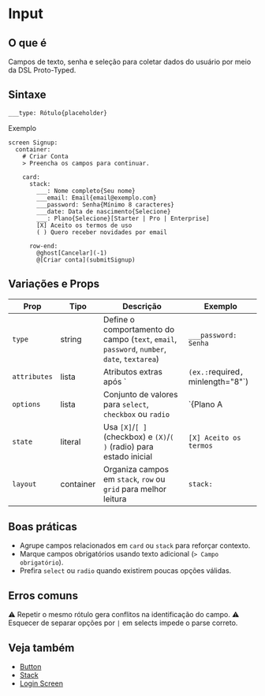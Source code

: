 # Input

## O que é
Campos de texto, senha e seleção para coletar dados do usuário por meio da DSL Proto-Typed.

## Sintaxe
```proto
___type: Rótulo{placeholder}
```

Exemplo
<DslPreview>
```dsl
screen Signup:
  container:
    # Criar Conta
    > Preencha os campos para continuar.

    card:
      stack:
        ___: Nome completo{Seu nome}
        ___email: Email{email@exemplo.com}
        ___password: Senha{Mínimo 8 caracteres}
        ___date: Data de nascimento{Selecione}
        ___: Plano{Selecione}[Starter | Pro | Enterprise]
        [X] Aceito os termos de uso
        ( ) Quero receber novidades por email

      row-end:
        @ghost[Cancelar](-1)
        @[Criar conta](submitSignup)
```
</DslPreview>

## Variações e Props
| Prop | Tipo | Descrição | Exemplo |
| --- | --- | --- | --- |
| `type` | string | Define o comportamento do campo (`text`, `email`, `password`, `number`, `date`, `textarea`) | `___password: Senha`
| `attributes` | lista | Atributos extras após `|` (ex.: `required`, `minlength="8"`) | `___email: Email
| `options` | lista | Conjunto de valores para `select`, `checkbox` ou `radio` | `&#123;Plano A | Plano B&#125;`
| `state` | literal | Usa `[X]`/`[ ]` (checkbox) e `(X)`/`( )` (radio) para estado inicial | `[X] Aceito os termos`
| `layout` | container | Organiza campos em `stack`, `row` ou `grid` para melhor leitura | `stack:`

## Boas práticas
- Agrupe campos relacionados em `card` ou `stack` para reforçar contexto.
- Marque campos obrigatórios usando texto adicional (`> Campo obrigatório`).
- Prefira `select` ou `radio` quando existirem poucas opções válidas.

## Erros comuns
⚠ Repetir o mesmo rótulo gera conflitos na identificação do campo.
⚠ Esquecer de separar opções por `|` em selects impede o parse correto.

## Veja também
- [Button](./button)
- [Stack](./stack)
- [Login Screen](./login-screen)

